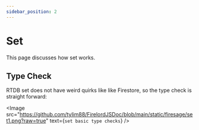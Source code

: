 ```yaml
---
sidebar_position: 2
---
```


# Set

This page discusses how set works.


## Type Check

RTDB set does not have weird quirks like like Firestore, so the type check is straight forward:

<Image
	src="https://github.com/tylim88/FirelordJSDoc/blob/main/static/firesage/set1.png?raw=true"
	text={`set basic type checks`}
/>
